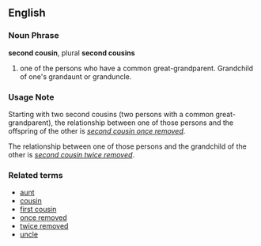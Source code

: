 ==English==

===Noun Phrase===
'''second cousin''', plural '''second cousins'''

# one of the persons who have a common great-grandparent.  Grandchild of one's grandaunt or granduncle.

===Usage Note===
Starting with two second cousins (two persons with a common great-grandparent), the relationship between one of those persons and the offspring of the other is ''[[second cousin once removed]]''.

The relationship between one of those persons and the grandchild of the other is ''[[second cousin twice removed]]''.


===Related terms===
*[[aunt]]
*[[cousin]]
*[[first cousin]]
*[[once removed]]
*[[twice removed]]
*[[uncle]]